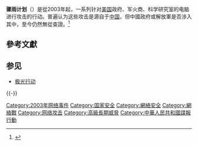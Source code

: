 '''骤雨计划'''（{{lang-en|Titan Rain}}）是從2003年起，一系列针对[[美国|美国]]政府、军火商、科学研究室的电脑进行攻击的行动。普遍认为这些攻击是源自于[[中国|中国]]，但中國政府或解放軍是否涉入其中，至今仍然無從查證。<ref>{{cite news | author=黄耀毅 | title=《极光行动》发现疑中国黑客攻谷歌线索 | date=2010年1月29日 | publisher= | url = http://www.voachinese.com/a/clues-of-chinese-hackers-were-behind-google-attack-20100129-83080367/460439.html | work = 美国之音 | accessdate = 2017-01-26 | language = }}{{VOA}}</ref>

== 參考文獻 ==
{{Reflist}}

== 参见 ==
* [[极光行动|极光行动]]

{{-}}
{{Hacking}}

[[Category:2003年网络事件|Category:2003年网络事件]]
[[Category:国家安全|Category:国家安全]]
[[Category:網絡安全|Category:網絡安全]]
[[Category:網絡戰|Category:網絡戰]]
[[Category:网络攻击|Category:网络攻击]]
[[Category:高級長期威脅|Category:高級長期威脅]]
[[Category:中華人民共和國諜報行動|Category:中華人民共和國諜報行動]]

{{Event-stub}}